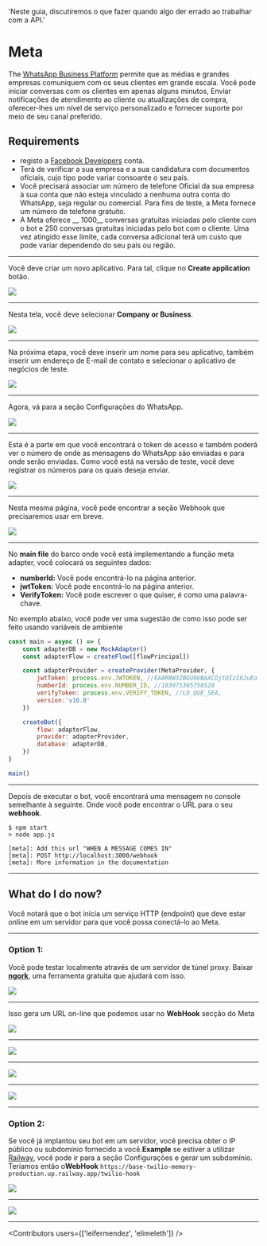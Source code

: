 
  'Neste guia, discutiremos o que fazer quando algo der errado ao trabalhar com a API.'

# Meta

The [WhatsApp Business Platform](https://business.whatsapp.com/products/business-platform) permite que as médias e grandes empresas comuniquem com os seus clientes em grande escala. Você pode iniciar conversas com os clientes em apenas alguns minutos, Enviar notificações de atendimento ao cliente ou atualizações de compra, oferecer-lhes um nível de serviço personalizado e fornecer suporte por meio de seu canal preferido.

## Requirements

- registo a [Facebook Developers](https://developers.facebook.com/apps) conta.
- Terá de verificar a sua empresa e a sua candidatura com documentos oficiais, cujo tipo pode variar consoante o seu país.
- Você precisará associar um número de telefone Oficial da sua empresa à sua conta que não esteja vinculado a nenhuma outra conta do WhatsApp, seja regular ou comercial. Para fins de teste, a Meta fornece um número de telefone gratuito.
- A Meta oferece __ 1000__ conversas gratuitas iniciadas pelo cliente com o bot e 250 conversas gratuitas iniciadas pelo bot com o cliente. Uma vez atingido esse limite, cada conversa adicional terá um custo que pode variar dependendo do seu país ou região.

---

Você deve criar um novo aplicativo. Para tal, clique no  **Create application** botão.

<Image src="https://i.imgur.com/DKgjwj9.png" />

---

Nesta tela, você deve selecionar **Company or Business**.

<Image src="https://i.imgur.com/tapmpMk.png" />

---

Na próxima etapa, você deve inserir um nome para seu aplicativo, também inserir um endereço de E-mail de contato e selecionar o aplicativo de negócios de teste.

<Image src="https://i.imgur.com/cfHLJTJ.png" />

---

Agora, vá para a seção Configurações do WhatsApp.

<Image src="https://i.imgur.com/37gMMM5.png" />

---

Esta é a parte em que você encontrará o token de acesso e também poderá ver o número de onde as mensagens do WhatsApp são enviadas e para onde serão enviadas. Como você está na versão de teste, você deve registrar os números para os quais deseja enviar.

<Image src="https://i.imgur.com/bkSAZn2.png" />

---

Nesta mesma página, você pode encontrar a seção Webhook que precisaremos usar em breve.

<Image src="https://i.imgur.com/L3PRcj7.png" />

---

No **main file** do barco onde você está implementando a função meta adapter, você colocará os seguintes dados:

- **numberId:** Você pode encontrá-lo na página anterior.
- **jwtToken:** Você pode encontrá-lo na página anterior.
- **VerifyToken:** Você pode escrever o que quiser, é como uma palavra-chave.

<Warning>
No exemplo abaixo, você pode ver uma sugestão de como isso pode ser feito usando variáveis de ambiente
</Warning>

```js
const main = async () => {
    const adapterDB = new MockAdapter()
    const adapterFlow = createFlow([flowPrincipal])

    const adapterProvider = createProvider(MetaProvider, {
        jwtToken: process.env.JWTOKEN, //EAARBW3ZBGU0UBAACDjtQIzI8JuEa.............
        numberId: process.env.NUMBER_ID, //103975305758520
        verifyToken: process.env.VERIFY_TOKEN, //LO_QUE_SEA,
        version:'v16.0'
    })

    createBot({
        flow: adapterFlow,
        provider: adapterProvider,
        database: adapterDB,
    })
}

main()
```

---

Depois de executar o bot, você encontrará uma mensagem no console semelhante à seguinte. Onde você pode encontrar o URL para o seu **webhook**.

```shell
$ npm start
> node app.js

[meta]: Add this url "WHEN A MESSAGE COMES IN"
[meta]: POST http://localhost:3000/webhook
[meta]: More information in the documentation
```

---

## What do I do now?

Você notará que o bot inicia um serviço HTTP (endpoint) que deve estar online em um servidor para que você possa conectá-lo ao Meta.

---

### Option 1:

Você pode testar localmente através de um servidor de túnel proxy.
Baixar **[ngork](https://ngrok.com/download)**, uma ferramenta gratuita que ajudará com isso.

<Image src="https://i.imgur.com/TjjBtRh.png" />

---

Isso gera um URL on-line que podemos usar no **WebHook** secção do Meta

<Image src="https://i.imgur.com/NXHMDsf.png" />

---

<Image src="https://i.imgur.com/tpov3D1.png" />

---

<Image src="https://i.imgur.com/haRGylR.png" />

---

<Image src="https://i.imgur.com/cMaIzeC.png" />

---

### Option 2:

Se você já implantou seu bot em um servidor, você precisa obter o IP público ou subdomínio fornecido a você.**Example** se estiver a utilizar
[Railway](https://railway.app/), você pode ir para a seção Configurações e gerar um subdomínio. Teríamos então o**WebHook**
`https://base-twilio-memory-production.up.railway.app/twilio-hook`

<Image src="https://i.imgur.com/Yg2BYqB.png" />

---

<Image src="https://i.imgur.com/dIbyEwp.png" />

----

<Guides />

<Resources />

<Contributors users={['leifermendez', 'elimeleth']} />